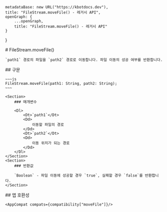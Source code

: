 
    metadataBase: new URL("https://kbotdocs.dev"),
    title: "FileStream.moveFile() - 레거시 API",
    openGraph: {
        ...openGraph,
        title: "FileStream.moveFile() - 레거시 API"
    }
}

<Section>
    # FileStream.moveFile()

    `path1` 경로의 파일을 `path2` 경로로 이동합니다. 파일 이동의 성공 여부를 반환합니다.
</Section>
<Section>
    ## 구문

    ~~~js
    FileStream.moveFile(path1: String, path2: String);
    ~~~

    <Section>
        ### 매개변수

        <Dl>
            <Dt>`path1`</Dt>
            <Dd>
                이동할 파일의 경로
            </Dd>
            <Dt>`path2`</Dt>
            <Dd>
                이동 위치가 되는 경로
            </Dd>
        </Dl>
    </Section>
    <Section>
        ### 반환값

        `Boolean` - 파일 이동에 성공할 경우 `true`, 실패할 경우 `false`를 반환합니다.
    </Section>
</Section>
<Section>
    ## 앱 호환성

    <AppCompat compats={compatibility["moveFile"]}/>
</Section>